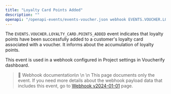 ```yaml
---
title: "Loyalty Card Points Added"
description: ""
openapi: "/openapi-events/events-voucher.json webhook EVENTS.VOUCHER.LOYALTY_CARD.POINTS_ADDED"
---
```


The `EVENTS.VOUCHER.LOYALTY_CARD.POINTS_ADDED` event indicates that loyalty points have been successfully added to a customer's loyalty card associated with a voucher. It informs about the accumulation of loyalty points.

This event is used in a webhook configured in Project settings in Voucherify dashboard.

> 📘 Webhook documentation\n
>\n
>\n This page documents only the event. If you need more details about the webhook payload data that includes this event, go to [Webhook v2024-01-01](/api-reference/introduction-to-webhooks "Introduction to webhooks v2024-01-01") page.